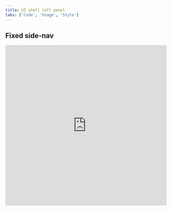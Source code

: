 ```yaml
---
title: UI shell left panel
tabs: ['Code', 'Usage', 'Style']
---
```


## Fixed side-nav

<Row>
  <Column offsetLg="4">
    <iframe
      src="https://codesandbox.io/embed/fixed-sidenav-tk9cs?fontsize=14"
      title="fixed-sidenav"
      allow="geolocation; microphone; camera; midi; vr; accelerometer; gyroscope; payment; ambient-light-sensor; encrypted-media"
      style="width:100%; height:500px; border:0; border-radius: 4px; overflow:hidden;"
      sandbox="allow-modals allow-forms allow-popups allow-scripts allow-same-origin"
    />
  </Column>
</Row>

## Fixed side-nav with icons

<Row>
  <Column offsetLg="4">
    <iframe
      src="https://codesandbox.io/embed/fixed-sidenav-with-icons-875it?fontsize=14"
      title="fixed-sidenav-with-icons"
      allow="geolocation; microphone; camera; midi; vr; accelerometer; gyroscope; payment; ambient-light-sensor; encrypted-media"
      style="width:100%; height:500px; border:0; border-radius: 4px; overflow:hidden;"
      sandbox="allow-modals allow-forms allow-popups allow-scripts allow-same-origin"
    />
  </Column>
</Row>

<ComponentDocs component="ui-shell" />
